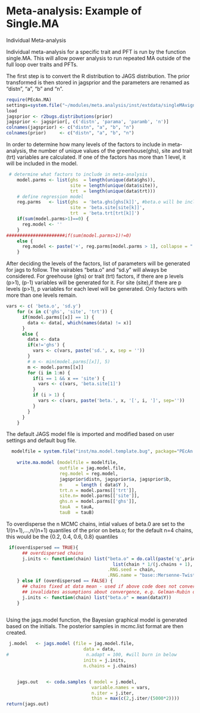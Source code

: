 Meta-analysis: Example of Single.MA
========================================================
Individual Meta-analysis

Individual meta-analysis for a specific trait and PFT is run by the function
single.MA. This will allow power analysis  to run repeated MA outside of the
full loop over traits and PFTs. 

The first step is to convert the R distribution to JAGS distribution. The prior transformed is then stored in jagsprior and the parameters are renamed as "distn", "a", "b" and "n".

```r
require(PEcAn.MA)
settings=system.file("~/modules/meta.analysis/inst/extdata/singleMAvignetteinputs.RData")
load
jagsprior <- r2bugs.distributions(prior)
jagsprior <- jagsprior[, c('distn', 'parama', 'paramb', 'n')]
colnames(jagsprior) <- c("distn", "a", "b", "n")
colnames(prior)     <- c("distn", "a", "b", "n")
```
In order to determine how many levels of the factors to include in meta-analysis, the number of unique values of the greenhouse(ghs), site and trait (trt) variables are calculated. 
If one of the factors has more than 1 level, it will be included in the model.

```r
 # determine what factors to include in meta-analysis
    model.parms <- list(ghs  = length(unique(data$ghs)),
                        site = length(unique(data$site)),
                        trt  = length(unique(data$trt)))
    # define regression model
    reg.parms   <- list(ghs  = 'beta.ghs[ghs[k]]', #beta.o will be included by default
                        site = 'beta.site[site[k]]',
                        trt  = 'beta.trt[trt[k]]')
    if(sum(model.parms>1)==0) {
      reg.model <- ''
    } 
######################if(sum(model.parms>1)!=0)
    else {
      reg.model <- paste('+', reg.parms[model.parms > 1], collapse = " ")
    }

```
After deciding the levels of the factors, list of parameters will be generated for jags to follow.
The vairables "beta.o" and "sd.y" will always be considered. For greehouse (ghs) or trait (trt) factors, if there are p levels (p>1), (p-1) variables will be generated for it. For site (site),if there are p levels (p>1), p variables for each level will be generated. Only factors with more than one levels remain.
```r
vars <- c( 'beta.o', 'sd.y') 
    for (x in c('ghs', 'site', 'trt')) {
      if(model.parms[[x]] == 1) {
        data <- data[, which(names(data) != x)]
      } 
      else {
        data <- data
        if(x!='ghs') {
          vars <- c(vars, paste('sd.', x, sep = ''))
        }
        # m <- min(model.parms[[x]], 5)
        m <- model.parms[[x]]
        for (i in 1:m) {
          if(i == 1 && x == 'site') {
            vars <- c(vars, 'beta.site[1]')
          }
          if (i > 1) {
            vars <- c(vars, paste('beta.', x, '[', i, ']', sep=''))
          }
        }
      }
    }

```
The default JAGS model file is imported and modified based on user settings and default bug file.
```r
  modelfile = system.file("inst/ma.model.template.bug", package="PEcAn.MA")
    
    write.ma.model (modelfile = modelfile,
                    outfile = jag.model.file,
                    reg.model = reg.model,
                    jagsprior$distn, jagsprior$a, jagsprior$b,
                    n     = length ( data$Y ),
                    trt.n = model.parms[['trt']],
                    site.n= model.parms[['site']],
                    ghs.n = model.parms[['ghs']],
                    tauA  = tauA,
                    tauB  = tauB)

```

To overdisperse the n MCMC chains, intial values of beta.0 are set to the 1/(n+1),...,n/(n+1) quantiles of the prior on beta.o; for the default n=4 chains, this would be the {0.2, 0.4, 0.6, 0.8} quantiles
```r
 if(overdispersed == TRUE){
      ## overdispersed chains
      j.inits <- function(chain) list("beta.o" = do.call(paste('q',prior$dist,sep=''),
                                        list(chain * 1/(j.chains + 1), prior$a, prior$b)),
                                      .RNG.seed = chain,
                                      .RNG.name = "base::Mersenne-Twister")
    } else if (overdispersed == FALSE) {
      ## chains fixed at data mean - used if above code does not converge,
      ## invalidates assumptions about convergence, e.g. Gelman-Rubin diagnostic
      j.inits <- function(chain) list("beta.o" = mean(data$Y))
    }
    
```
Using the jags.model function, the Bayesian graphical model is generated based on the initials. The posterior samples in mcmc.list format are then created.
```r
 j.model   <- jags.model (file = jag.model.file,
                             data = data,
#                             n.adapt = 100, #will burn in below
                             inits = j.inits,
                             n.chains = j.chains)


    jags.out   <- coda.samples ( model = j.model,
                                variable.names = vars,
                                n.iter = j.iter,
                                thin = max(c(2,j.iter/(5000*2))))
return(jags.out)
 
```


 
